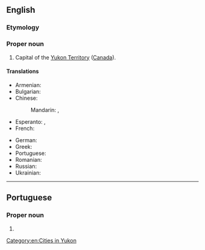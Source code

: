 {{also|white horse}}
==English==
{{wikipedia}}

===Etymology===
{{compound|en|white|horse}}

===Proper noun===
{{en-proper noun}}

# Capital of the [[Yukon Territory]] ([[Canada]]).

====Translations====
{{trans-top|capital of the Yukon Territory, Canada}}
* Armenian: {{t|hy|Ուայտհորս|sc=Armn}}
* Bulgarian: {{t|bg|Уайтхорс|sc=Cyrl}}
* Chinese:
*: Mandarin: {{t|cmn|怀特霍斯|sc=Hani}}, {{t|cmn|白馬市|sc=Hani}}
* Esperanto: {{t|eo|Whitehorse}}, {{qualifier|Esperantized}} {{t|eo|Vajtohorso}}
* French: {{t+|fr|Whitehorse}}
{{trans-mid}}
* German: {{t+|de|Whitehorse}}
* Greek: {{t|el|Γουάιτχορς|n|sc=Grek}}
* Portuguese: {{t|pt|Whitehorse|f}}
* Romanian: {{t|ro|Whitehorse}}
* Russian: {{t+|ru|Уайтхорс||tr=}}
* Ukrainian: {{t|uk|Вайтхорс|sc=Cyrl}}
{{trans-bottom}}

[[Category:en:Cities in Yukon]]

----

==Portuguese==

===Proper noun===
{{pt-proper noun|f}}

# {{place|pt|city/regional capital|territory/Yukon|c/Yukon|t1=Whitehorse}}